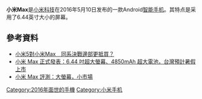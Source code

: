 {{multiple issues|
{{expand|time=2017-12-10T00:39:29+00:00}}
{{expert|time=2017-12-10T00:39:29+00:00}}
}}
{{Infobox mobile phone
| name         = 小米Max
| image        = 
| imagesize    = 
| alt          = 
| caption      = 
| brand        = 
| manufacturer = [[小米科技|小米科技]]
| slogan = "大螢幕手機就是小米Max"                 
| series       = [[小米手机|小米手机]]
| modelnumber  = 
| networks     = GSM、CDMA1X/EVDO、WCDMA、TD-SCDMA、FDD-LTE、TDD-LTE
| released     =
| available    =
| discontinued =
| unitssold    = 
| unitsshipped = 
| predecessor  = [[小米手机5|小米手机5]]
| successor    = 
| related      = 
| type         = [[智能手机|智能手机]]
| form         = 
| size         = {{convert|173.1|mm|in|abbr=on}} 高度 <br /> {{convert|88.3|mm|in|abbr=on}} 寬度 <br /> {{convert|7.5|mm|in|abbr=on}} 厚度
| weight       = {{convert|203|g|oz|abbr=on}}
| os           = MIUI 8.0(Android 6.0)
| soc          = [[Qualcomm|Qualcomm]] [[Snapdragon|Snapdragon]] 650/652
| cpu          = 6核最高主頻1.8GHz
| gpu          = [[Adreno|Adreno]] 510
| memory       = 3GB RAM
| storage      = 32GB
| memory_card  = 最高擴充128GB
| battery      = 不可拆卸式4850mAh[[鋰離子聚合物電池|鋰離子聚合物電池]]
| input        = 
| display      = 6.44英寸 1920x1080 分辨率 LCD
| ext_display  = 
| rear_camera  = 1600万像素 传感器 ƒ/2.0光圈<br /> [[PDAF相位对焦|PDAF相位对焦]],双色温闪光灯
| front_camera = 500万像素 ƒ/2.0光圈<br />[[視訊通話即時美顏|視訊通話即時美顏]]
| sound        =
| connectivity = [[Wi-Fi|Wi-Fi]] [[802.11|802.11]] a/b/g/n/ac<br />支持[[Wi-Fi_Direct|Wi-Fi Direct]]<br />[[蓝牙|蓝牙]] 4.2<br />[[红外线|IR]]
| gps          =  [[A-GPS|A-GPS]], [[Glonass|Glonass]], [[BeiDou|BeiDou]]
| colors       = 
| other        = 
| sar          = 
| hac          = 
| website      = 
| references   = 
}}

'''小米Max'''是[[小米科技|小米科技]]在2016年5月10日发布的一款Android[[智能手机|智能手机]]。其特点是采用了6.44英寸大小的屏幕。

==參考資料==
*[https://www.hk01.com/%E5%A5%BD%E7%94%9F%E6%B4%BB/28199/%E5%B0%8F%E7%B1%B35%E5%B0%8D%E5%B0%8F%E7%B1%B3Max-%E5%90%8C%E7%B3%BB%E6%B1%BA%E6%88%B0%E9%82%8A%E9%83%A8%E6%9B%B4%E6%8A%B5%E8%B2%B7- 小米5對小米Max　同系決戰邊部更抵買？] {{Wayback|url=https://www.hk01.com/%E5%A5%BD%E7%94%9F%E6%B4%BB/28199/%E5%B0%8F%E7%B1%B35%E5%B0%8D%E5%B0%8F%E7%B1%B3Max-%E5%90%8C%E7%B3%BB%E6%B1%BA%E6%88%B0%E9%82%8A%E9%83%A8%E6%9B%B4%E6%8A%B5%E8%B2%B7- |date=20160629140509 }}
*[https://www.techbang.com/posts/43276-millet-max 小米 Max 正式發表：6.44 吋超大螢幕、4850mAh 超大電池，台灣預計暑假上市] {{Wayback|url=https://www.techbang.com/posts/43276-millet-max |date=20171210180339 }}
*[https://chinese.engadget.com/2016/06/20/xiaomi-mi-max-review/ 小米 Max 評測：大螢幕，小市場] {{Wayback|url=https://chinese.engadget.com/2016/06/20/xiaomi-mi-max-review/ |date=20171210231933 }}
<references />

{{小米科技}}

[[Category:2016年面世的手機|Category:2016年面世的手機]]
[[Category:小米手机|Category:小米手机]]